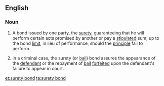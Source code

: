 ==English==

===Noun===
{{en-noun}}

# {{lb|en|legal}} A bond issued by one party, the [[surety]], guaranteeing that he will perform certain acts promised by another or pay a [[stipulated]] sum, up to the bond [[limit]], in lieu of performance, should the [[principle]] fail to perform.
# {{lb|en|legal}} In a criminal case, the surety (or [[bail]]) bond assures the appearance of the [[defendant]] or the repayment of [[bail]] [[forfeited]] upon the defendant's failure to appear in court.

[[et:surety bond]]
[[ta:surety bond]]